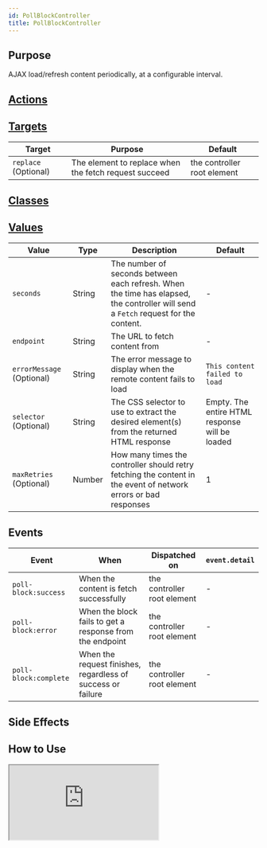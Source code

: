 ```yaml
---
id: PollBlockController
title: PollBlockController
---
```




## Purpose

AJAX load/refresh content periodically, at a configurable interval.


## [Actions](https://stimulus.hotwire.dev/reference/actions)
<NoActions/>

## [Targets](https://stimulus.hotwire.dev/reference/targets)

| Target               | Purpose                                               | Default                     |
|----------------------|-------------------------------------------------------|-----------------------------|
| `replace` (Optional) | The element to replace when the fetch request succeed | the controller root element |

## [Classes](https://stimulus.hotwire.dev/reference/classes)
<NoClasses/>

## [Values](https://stimulus.hotwire.dev/reference/values)

| Value                     | Type   | Description                                                                                                                        | Default                                        |
|---------------------------|--------|------------------------------------------------------------------------------------------------------------------------------------|------------------------------------------------|
| `seconds`                 | String | The number of seconds between each refresh. When the time has elapsed, the controller will send a `Fetch` request for the content. | -                                              |
| `endpoint`                | String | The URL to fetch content from                                                                                                      | -                                              |
| `errorMessage` (Optional) | String | The error message to display when the remote content fails to load                                                                 | `This content failed to load`                  |
| `selector` (Optional)     | String | The CSS selector to use to extract the desired element(s) from the returned HTML response                                          | Empty. The entire HTML response will be loaded |
| `maxRetries` (Optional)   | Number | How many times the controller should retry fetching the content in the event of network errors or bad responses                    | 1                                              |

## Events

| Event           | When                                                        | Dispatched on               | `event.detail` |
|-----------------|-------------------------------------------------------------|-----------------------------|----------------|
| `poll-block:success`  | When the content is fetch successfully                      | the controller root element | -              |
| `poll-block:error`    | When the block fails to get a response from the endpoint    | the controller root element | -              |
| `poll-block:complete` | When the request finishes, regardless of success or failure | the controller root element | -              |

## Side Effects
<NoSideEffects/>



## How to Use

<iframe
  src="https:///stimulus-library.netlify.app/controllers/poll_block_controller.html"
  style={{width: "100%", height: "500px", border: "0", borderRadius: "4px", overflow: "hidden"}}
  sandbox="allow-forms allow-modals allow-popups allow-presentation allow-same-origin allow-scripts"
/>


## See Also

[Async Block Controller](./AsyncBlockController)
[Lazy Block Controller](./LazyBlockController)
[Load Block Controller](./LoadBlockController)
